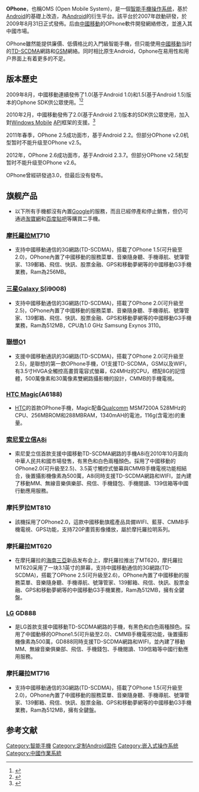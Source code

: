 {{noteTA
|G1=IT
|1=zh:菜單; zh-hans:菜单; zh-hant:選單;
}}
{{Infobox OS
| name                   = OPhone
| logo                   =  
| screenshot             = 
| caption                = 
| working_state          = 未知
| source_model           = [[免費及自由軟件|免費及自由軟件]]
| released               = {{Release date and age|df=yes|2009|8|2}}
| latest_release_version = OPhone 2.5<ref>{{Cite web |url=http://it.sohu.com/20110422/n280375727.shtml |title=移动OPhone 2.5操作系统正式发布 硬件要求降低-搜狐IT |accessdate=2011-09-08 |archive-date=2011-10-05 |archive-url=https://web.archive.org/web/20111005031255/http://it.sohu.com/20110422/n280375727.shtml |dead-url=no }}</ref>
| latest_release_date    = {{Release date and age|df=yes|2011|04|22}}
| website                = [http://webarchive.loc.gov/all/20100828124415/http%3A//www.ophonesdn.com/ ophonesdn.com]
| developer              = OPhone Software Developers Network
| license                = [[Apache_License|Apache]] 2.0 及 [[GNU_General_Public_License|GPL]]<nowiki>v2</nowiki><ref name="Licenses">{{cite web |url=http://source.android.com/license |title=Licenses |work=Android Open Source Project |publisher=[[開放手機聯盟|開放手機聯盟]] |accessdate=2008-10-22 |deadurl=yes |archiveurl=https://web.archive.org/web/20081022192158/http://source.android.com/license |archivedate=2008-10-22 }}</ref>
| kernel_type            = [[整塊性核心|整塊性]] ([[Linux內核|Linux]])
| supported_platforms    = [[ARM架構|ARM]], [[MIPS架構|MIPS]], [[Power_Architecture|Power Architecture]], [[x86|x86]]{{Fact|time=2014-06-07T14:37:00+00:00}}
| updatemodel            = 
| package_manager        = 
}}

'''OPhone'''，也稱OMS (Open Mobile System)，是一個[[智能手機|智能手機]][[操作系统|操作系统]]，基於[[Android|Android]]的基礎上改造，為[[Android|Android]]的衍生平台。該平台於2007年啟動研發，於2009年8月31日正式發佈。后由[[中國移動|中國移動]]的OPhone軟件開發網絡修改，並進入其中國市場。

OPhone雖然能提供廉價、低價格比的入門級智能手機，但只能使用[[中國移動|中國移動]]当时的[[TD-SCDMA|TD-SCDMA]]網路和[[GSM|GSM]]網絡。同时相比原生Android，Ophone在易用性和用户界面上有着更多的不足。

== 版本歷史 ==
2009年8月，中國移動連續發佈了1.0(基于Android 1.0)和1.5(基于Android 1.5)版本的Ophone SDK供公眾使用。<ref>{{Cite web |url=http://mobile.engadget.com/2009/08/03/china-mobiles-ophone-sdk-goes-gold/ |title=存档副本 |access-date=2010-05-11 |archive-url=https://web.archive.org/web/20100826235801/http://mobile.engadget.com/2009/08/03/china-mobiles-ophone-sdk-goes-gold |archive-date=2010-08-26 |dead-url=yes }}</ref><ref>{{cite web |url=http://www.ophonesdn.com/news/show/46 |title=存档副本 |accessdate=2009-11-23 |deadurl=yes |archiveurl=https://web.archive.org/web/20091119111037/http://www.ophonesdn.com/news/show/46 |archivedate=2009-11-19 }}</ref>

2010年2月，中國移動發佈了2.0(基于Android 2.1)版本的SDK供公眾使用，加入對[[Windows_Mobile|Windows Mobile]] [[API|API]]框架的支援。<ref>{{Cite web |url=http://www.mobiletechworld.com/2010/02/02/china-mobiles-oms-2-0-android-os-supports-windows-mobile-apis-whats-that/ |title=存档副本 |access-date=2010-05-11 |archive-url=https://web.archive.org/web/20110413035953/http://www.mobiletechworld.com/2010/02/02/china-mobiles-oms-2-0-android-os-supports-windows-mobile-apis-whats-that/ |archive-date=2011-04-13 |dead-url=yes }}</ref>

2011年春季，OPhone 2.5成功面市，基于Android 2.2。但部分OPhone v2.0机型暂时不能升级至OPhone v2.5。

2012年，OPhone 2.6成功面市，基于Android 2.3.7。但部分OPhone v2.5机型暂时不能升级至OPhone v2.6。

OPhone曾經研發過3.0，但最后没有發布。

== 旗舰产品 ==
*以下所有手機都沒有內置[[Google|Google]]的服務，而且已經停產和停止銷售，但仍可通過[[淘寶網|淘寶網]]和[[百度貼吧|百度貼吧]]等購買二手機。
===[[摩托羅拉|摩托羅拉]]MT710===
*支持中國移動通信的3G網路(TD-SCDMA)，搭載了OPhone 1.5(可升級至 2.0)，OPhone內置了中國移動的服務菜單、音樂隨身聽、手機導航、號簿管家、139郵箱、飛信、快訊、股票金融、GPS和移動夢網等的中國移動G3手機業務，Ram為256MB。

===[[三星Galaxy_S|三星Galaxy S]](i9008)===
*支持中國移動通信的3G網路(TD-SCDMA)，搭載了OPhone 2.0(可升級至 2.5)，OPhone內置了中國移動的服務菜單、音樂隨身聽、手機導航、號簿管家、139郵箱、飛信、快訊、股票金融、GPS和移動夢網等的中國移動G3手機業務，Ram為512MB，CPU為1.0 GHz Samsung Exynos 3110。

===[[聯想|聯想]]O1===
*支援中國移動通訊的3G網路(TD-SCDMA)，搭載了OPhone 2.0(可升級至 2.5)，是聯想的第一款OPhone手機，O1支援TD-SCDMA，GSM以及WIFI，有3.5寸HVGA全觸控高畫質電容式螢幕，624MHz的CPU，標配8G的記憶體，500萬像素和30萬像素雙網路攝影機的設計，CMMB的手機電視。

===[[HTC_Magic|HTC Magic]](A6188)===
*[[HTC|HTC]]的首款OPhone手機，Magic配备[[Qualcomm|Qualcomm]] MSM7200A 528MHz的CPU、256MBROM和288MBRAM，1340mAH的電池，116g(含電池)的重量。

===[[索尼爱立信|索尼爱立信]][[Sony_Ericsson_Xperia_X10|A8i]]===
*索尼愛立信首款支援中國移動TD-SCDMA網路的手機A8i在2010年10月面向中華人民共和國市場發售，有黑色和白色兩種顏色。採用了中國移動的OPhone2.0(可升級至2.5)、3.5英寸觸控式螢幕與CMMB手機電視功能相結合，後置攝影機像素為500萬，A8i同時支援TD-SCDMA網路和WIFI，並內建了移動MM、無線音樂俱樂部、飛信、手機錢包、手機閱讀、139信箱等中國行動應用服務。

===摩托罗拉MT810===
*該機採用了OPhone2.0，這款中國移動旗艦產品具備WIFI、藍芽、CMMB手機電視、GPS功能，支持720P畫質影像播放，屬於摩托羅拉明系列。

===摩托羅拉MT620===
*在摩托羅拉的[[海南|海南]][[三亞|三亞]]新品发布会上，摩托羅拉推出了MT620，摩托羅拉MT620采用了一块3.1英寸的屏幕，支持中國移動通信的3G網路(TD-SCDMA)，搭載了OPhone 2.5(可升級至2.6)，OPhone內置了中國移動的服務菜單、音樂隨身聽、手機導航、號簿管家、139郵箱、飛信、快訊、股票金融、GPS和移動夢網等的中國移動G3手機業務，Ram為512MB，擁有全鍵盤。

===[[LG|LG]] GD888===
*是LG首款支援中國移動TD-SCDMA網路的手機，有黑色和白色兩種顏色。採用了中國動移的OPhone1.5(可升級至2.0)、CMMB手機電視功能，後置攝影機像素為500萬，GD888同時支援TD-SCDMA網路和WIFI，並內建了移動MM、無線音樂俱樂部、飛信、手機錢包、手機閱讀、139信箱等中國行動應用服務。

===摩托羅拉MT716===
*支持中國移動通信的3G網路(TD-SCDMA)，搭載了OPhone 1.5(可升級至 2.0)，OPhone內置了中國移動的服務菜單、音樂隨身聽、手機導航、號簿管家、139郵箱、飛信、快訊、股票金融、GPS和移動夢網等的中國移動G3手機業務，Ram為512MB，擁有全鍵盤。

==参考文献==
{{reflist}}

{{智能手机操作系统}}
{{android}}

[[Category:智能手機|Category:智能手機]]
[[Category:定制Android固件|Category:定制Android固件]]
[[Category:嵌入式操作系统|Category:嵌入式操作系统]]
[[Category:中國作業系統|Category:中國作業系統]]